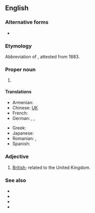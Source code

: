{{also|uk|uK|.uk|-uk|ük|U.K.|-ük|Appendix:Variations of "uk"}}
==English==

===Alternative forms===
* {{l|en|U.K.}}

===Etymology===
Abbreviation of {{m|en|United Kingdom}}, attested from 1883.

===Proper noun===
{{en-proper noun}}

# {{abbreviation of|United Kingdom|lang=en}}

====Translations====
{{trans-top|Abbreviation of United Kingdom}}
* Armenian: {{t|hy|ՄԹ}}
* Chinese: [[UK]]
* French: {{t|fr|R.U.|m}}
* German: {{t|de|VK|n}}, {{t-check|de|V. K.|n}}, {{t-check|de|V.K.|n}}
{{trans-mid}}
* Greek: {{t|el|ΗΒ|n}}
* Japanese: {{t+|ja|UK}}
* Romanian: {{t|ro|R.U.|n}}, {{t|ro|RU|n}}
* Spanish: {{t|es|R.U.|m}}
{{trans-bottom}}

===Adjective===
{{en-adj|?}}

# [[British]]; related to the United Kingdom.

===See also===
* {{l|en|United Kingdom of Great Britain}}
* {{l|en|United Kingdom of Great Britain and Ireland}}
* {{l|en|United Kingdom of Great Britain and Northern Ireland}}
* {{l|en|British Isles}}